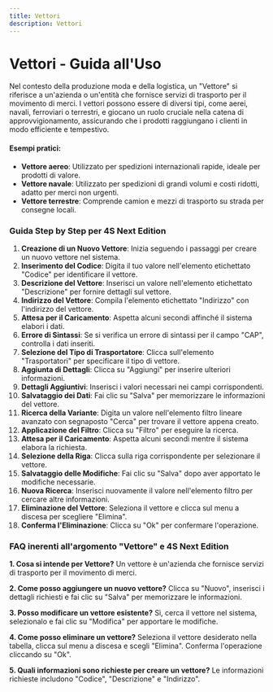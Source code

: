```yaml
---
title: Vettori
description: Vettori
---
```


# Vettori - Guida all'Uso

Nel contesto della produzione moda e della logistica, un "Vettore" si riferisce a un'azienda o un'entità che fornisce servizi di trasporto per il movimento di merci. I vettori possono essere di diversi tipi, come aerei, navali, ferroviari o terrestri, e giocano un ruolo cruciale nella catena di approvvigionamento, assicurando che i prodotti raggiungano i clienti in modo efficiente e tempestivo.

#### Esempi pratici:

* **Vettore aereo**: Utilizzato per spedizioni internazionali rapide, ideale per prodotti di valore.
* **Vettore navale**: Utilizzato per spedizioni di grandi volumi e costi ridotti, adatto per merci non urgenti.
* **Vettore terrestre**: Comprende camion e mezzi di trasporto su strada per consegne locali.

### Guida Step by Step per 4S Next Edition

1. **Creazione di un Nuovo Vettore**: Inizia seguendo i passaggi per creare un nuovo vettore nel sistema.
2. **Inserimento del Codice**: Digita il tuo valore nell'elemento etichettato "Codice" per identificare il vettore.
3. **Descrizione del Vettore**: Inserisci un valore nell'elemento etichettato "Descrizione" per fornire dettagli sul vettore.
4. **Indirizzo del Vettore**: Compila l'elemento etichettato "Indirizzo" con l'indirizzo del vettore.
5. **Attesa per il Caricamento**: Aspetta alcuni secondi affinché il sistema elabori i dati.
6. **Errore di Sintassi**: Se si verifica un errore di sintassi per il campo "CAP", controlla i dati inseriti.
7. **Selezione del Tipo di Trasportatore**: Clicca sull'elemento "Trasportatori" per specificare il tipo di vettore.
8. **Aggiunta di Dettagli**: Clicca su "Aggiungi" per inserire ulteriori informazioni.
9. **Dettagli Aggiuntivi**: Inserisci i valori necessari nei campi corrispondenti.
10. **Salvataggio dei Dati**: Fai clic su "Salva" per memorizzare le informazioni del vettore.
11. **Ricerca della Variante**: Digita un valore nell'elemento filtro lineare avanzato con segnaposto "Cerca" per trovare il vettore appena creato.
12. **Applicazione del Filtro**: Clicca su "Filtro" per eseguire la ricerca.
13. **Attesa per il Caricamento**: Aspetta alcuni secondi mentre il sistema elabora la richiesta.
14. **Selezione della Riga**: Clicca sulla riga corrispondente per selezionare il vettore.
15. **Salvataggio delle Modifiche**: Fai clic su "Salva" dopo aver apportato le modifiche necessarie.
16. **Nuova Ricerca**: Inserisci nuovamente il valore nell'elemento filtro per cercare altre informazioni.
17. **Eliminazione del Vettore**: Seleziona il vettore e clicca sul menu a discesa per scegliere "Elimina".
18. **Conferma l'Eliminazione**: Clicca su "Ok" per confermare l'operazione.

### FAQ inerenti all'argomento "Vettore" e 4S Next Edition

**1. Cosa si intende per Vettore?**
Un vettore è un'azienda che fornisce servizi di trasporto per il movimento di merci.

**2. Come posso aggiungere un nuovo vettore?**
Clicca su "Nuovo", inserisci i dettagli richiesti e fai clic su "Salva" per memorizzare le informazioni.

**3. Posso modificare un vettore esistente?**
Sì, cerca il vettore nel sistema, selezionalo e fai clic su "Modifica" per apportare le modifiche.

**4. Come posso eliminare un vettore?**
Seleziona il vettore desiderato nella tabella, clicca sul menu a discesa e scegli "Elimina". Conferma l'operazione cliccando su "Ok".

**5. Quali informazioni sono richieste per creare un vettore?**
Le informazioni richieste includono "Codice", "Descrizione" e "Indirizzo".
